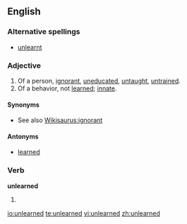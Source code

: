 ==English==

===Alternative spellings===
*[[unlearnt]]

===Adjective===
{{en-adj}}

# Of a person, [[ignorant]], [[uneducated]], [[untaught]], [[untrained]].
# Of a behavior, not [[learned]]; [[innate]].

====Synonyms====
* See also [[Wikisaurus:ignorant]]

====Antonyms====
* [[learned]]

===Verb===
'''unlearned'''

#{{past of|[[unlearn]]}}

[[io:unlearned]]
[[te:unlearned]]
[[vi:unlearned]]
[[zh:unlearned]]